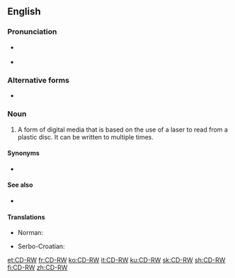 ==English==

===Pronunciation===
* {{a|RP}} {{IPA|/siː diː ɑː ˈdʌb(ə)ljuː/|lang=en}}
* {{a|GenAm}} {{IPA|/siː diː ɑɹ ˈdʌbə(l)ju/|lang=en}}

===Alternative forms===
* {{l|en|CD/RW}}

===Noun===
{{en-noun|head=[[CD]]-[[RW]]}}

# {{initialism of|[[compact disk|Compact Disk]] - Read [[writable|Writable]]|lang=en}} A form of digital media that is based on the use of a laser to read from a plastic disc. It can be written to multiple times.

====Synonyms====
* {{sense|Compact Disk - Read Writable}} {{l|en|CD-E}} {{qualifier|dated}}

====See also====
* {{pedialite}}

====Translations====
{{trans-top|Compact Disk - Read Writable}}
* Norman: {{t|nrf|disque èrenr'gistrabl'ye|m}}
{{trans-mid}}
* Serbo-Croatian: {{t-check|sh|piši-briši cede}}
{{trans-bottom}}

[[et:CD-RW]]
[[fr:CD-RW]]
[[ko:CD-RW]]
[[it:CD-RW]]
[[ku:CD-RW]]
[[sk:CD-RW]]
[[sh:CD-RW]]
[[fi:CD-RW]]
[[zh:CD-RW]]